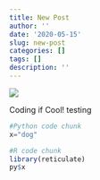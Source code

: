```yaml
---
title: New Post
author: ''
date: '2020-05-15'
slug: new-post
categories: []
tags: []
description: ''
---
```

![](/blog/2020-05-15-new-post_files/IMG_8873.JPG)

Coding if Cool!
testing

```Python
#Python code chunk
x="dog"
```

```R
#R code chunk
library(reticulate)
py$x
```